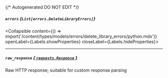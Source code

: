 {/* Autogenerated DO NOT EDIT  */}

##### `errors` *{`List[errors.DeleteLibraryErrors]`}*
<Collapsible content={() => import('/content/types/models/errors/delete_library_errors/python.mdx')} openLabel={Labels.showProperties} closeLabel={Labels.hideProperties}>
</Collapsible>

---
##### `raw_response` [*{ `requests.Response` }*](https://requests.readthedocs.io/en/latest/api/#requests.Response)
Raw HTTP response; suitable for custom response parsing


